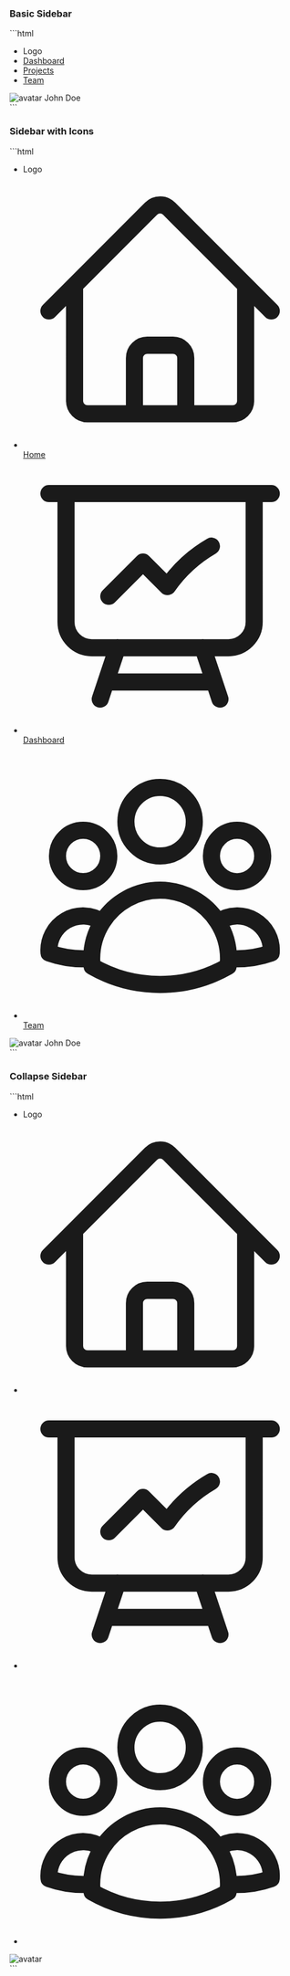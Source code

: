 
### Basic Sidebar
<BasicSidebar />
```html
<div class="flex flex-col w-64  bg-gray-50 h-screen justify-between text-gray-700">
  <div class="overflow-y-auto px-3 py-4">
    <ul class="space-y-2">
      <li>
        <div class="flex items-center rounded-lg p-2 text-base font-normal">
          <span class="ml-3">Logo</span>
          </div>
      </li>
      <li>
        <a href="#" class="flex items-center rounded-lg p-2 text-base font-normal hover:bg-slate-200">
          <span class="ml-3">Dashboard</span>
        </a>
      </li>
      <li>
        <a href="#" class="flex items-center rounded-lg p-2 text-base font-normal hover:bg-slate-200">
          <span class="ml-3 flex-1 whitespace-nowrap">Projects</span>
        </a>
      </li>
      <li>
        <a href="#" class="flex items-center rounded-lg p-2 text-base font-normal hover:bg-slate-200">
          <span class="ml-3 flex-1 whitespace-nowrap">Team</span>
        </a>
      </li>
    </ul>
  </div>
  <div class="p-4 flex items-center">
    <img class="object-cover mx-2 rounded-full h-9 w-9" src="https://source.unsplash.com/random/32x32" alt="avatar" />
    <span class="mx-2 font-medium ">John Doe</span>
  </div>
</div>
```

### Sidebar with Icons
<SidebarwithIcons />
```html
<div class="flex h-screen w-64 flex-col justify-between bg-gray-50 text-gray-700">
  <div class="overflow-y-auto px-3 py-4">
    <ul class="space-y-2">
      <li>
        <div class="flex items-center rounded-lg p-2 text-base font-normal">
          <span class="ml-3">Logo</span>
        </div>
      </li>
      <li>
        <a href="#" class="flex items-center rounded-lg p-2 text-base font-normal hover:bg-slate-200">
          <span
            ><svg xmlns="http://www.w3.org/2000/svg" fill="none" viewBox="0 0 24 24" stroke-width="1.5" stroke="currentColor" class="h-6 w-6">
              <path stroke-linecap="round" stroke-linejoin="round" d="m2.25 12 8.954-8.955c.44-.439 1.152-.439 1.591 0L21.75 12M4.5 9.75v10.125c0 .621.504 1.125 1.125 1.125H9.75v-4.875c0-.621.504-1.125 1.125-1.125h2.25c.621 0 1.125.504 1.125 1.125V21h4.125c.621 0 1.125-.504 1.125-1.125V9.75M8.25 21h8.25" />
            </svg>
          </span>
          <span class="ml-3">Home</span>
        </a>
      </li>
      <li>
        <a href="#" class="flex items-center rounded-lg p-2 text-base font-normal hover:bg-slate-200">
          <span
            ><svg xmlns="http://www.w3.org/2000/svg" fill="none" viewBox="0 0 24 24" stroke-width="1.5" stroke="currentColor" class="h-6 w-6">
              <path stroke-linecap="round" stroke-linejoin="round" d="M3.75 3v11.25A2.25 2.25 0 0 0 6 16.5h2.25M3.75 3h-1.5m1.5 0h16.5m0 0h1.5m-1.5 0v11.25A2.25 2.25 0 0 1 18 16.5h-2.25m-7.5 0h7.5m-7.5 0-1 3m8.5-3 1 3m0 0 .5 1.5m-.5-1.5h-9.5m0 0-.5 1.5m.75-9 3-3 2.148 2.148A12.061 12.061 0 0 1 16.5 7.605" />
            </svg>
          </span>
          <span class="ml-3 flex-1 whitespace-nowrap">Dashboard</span>
        </a>
      </li>
      <li>
        <a href="#" class="flex items-center rounded-lg p-2 text-base font-normal hover:bg-slate-200">
          <span
            ><svg xmlns="http://www.w3.org/2000/svg" fill="none" viewBox="0 0 24 24" stroke-width="1.5" stroke="currentColor" class="h-6 w-6">
              <path stroke-linecap="round" stroke-linejoin="round" d="M18 18.72a9.094 9.094 0 0 0 3.741-.479 3 3 0 0 0-4.682-2.72m.94 3.198.001.031c0 .225-.012.447-.037.666A11.944 11.944 0 0 1 12 21c-2.17 0-4.207-.576-5.963-1.584A6.062 6.062 0 0 1 6 18.719m12 0a5.971 5.971 0 0 0-.941-3.197m0 0A5.995 5.995 0 0 0 12 12.75a5.995 5.995 0 0 0-5.058 2.772m0 0a3 3 0 0 0-4.681 2.72 8.986 8.986 0 0 0 3.74.477m.94-3.197a5.971 5.971 0 0 0-.94 3.197M15 6.75a3 3 0 1 1-6 0 3 3 0 0 1 6 0Zm6 3a2.25 2.25 0 1 1-4.5 0 2.25 2.25 0 0 1 4.5 0Zm-13.5 0a2.25 2.25 0 1 1-4.5 0 2.25 2.25 0 0 1 4.5 0Z" />
            </svg>
          </span>
          <span class="ml-3 flex-1 whitespace-nowrap">Team</span>
        </a>
      </li>
    </ul>
  </div>
  <div class="flex items-center p-4">
    <img class="mx-2 h-9 w-9 rounded-full object-cover" src="https://source.unsplash.com/random/32x32" alt="avatar" />
    <span class="mx-2 font-medium">John Doe</span>
  </div>
</div>
```

### Collapse Sidebar
<CollapseSidebar />
```html
<div class="flex flex-col  bg-gray-50 w-fit h-screen justify-between text-gray-700">
  <div class="overflow-y-auto px-3 py-4">
    <ul class="space-y-2">
      <li>
        <div class="flex items-center rounded-lg p-2 text-base font-normal">
          <span class="font-bold">Logo</span>
          </a>
      </li>
      <li>
        <a href="#" class="flex items-center justify-center rounded-lg p-2 text-base font-normal hover:bg-slate-200">
          <span><svg xmlns="http://www.w3.org/2000/svg" fill="none" viewBox="0 0 24 24" stroke-width="1.5" stroke="currentColor" class="w-6 h-6">
  <path stroke-linecap="round" stroke-linejoin="round" d="m2.25 12 8.954-8.955c.44-.439 1.152-.439 1.591 0L21.75 12M4.5 9.75v10.125c0 .621.504 1.125 1.125 1.125H9.75v-4.875c0-.621.504-1.125 1.125-1.125h2.25c.621 0 1.125.504 1.125 1.125V21h4.125c.621 0 1.125-.504 1.125-1.125V9.75M8.25 21h8.25" />
</svg>
</span>
        </a>
      </li>
      <li>
        <a href="#" class="flex items-center justify-center rounded-lg p-2 text-base font-normal hover:bg-slate-200">
          <span><svg xmlns="http://www.w3.org/2000/svg" fill="none" viewBox="0 0 24 24" stroke-width="1.5" stroke="currentColor" class="w-6 h-6">
  <path stroke-linecap="round" stroke-linejoin="round" d="M3.75 3v11.25A2.25 2.25 0 0 0 6 16.5h2.25M3.75 3h-1.5m1.5 0h16.5m0 0h1.5m-1.5 0v11.25A2.25 2.25 0 0 1 18 16.5h-2.25m-7.5 0h7.5m-7.5 0-1 3m8.5-3 1 3m0 0 .5 1.5m-.5-1.5h-9.5m0 0-.5 1.5m.75-9 3-3 2.148 2.148A12.061 12.061 0 0 1 16.5 7.605" />
</svg>
</span>
        </a>
      </li>
      <li>
        <a href="#" class="flex items-center justify-center rounded-lg p-2 text-base font-normal hover:bg-slate-200">
          <span><svg xmlns="http://www.w3.org/2000/svg" fill="none" viewBox="0 0 24 24" stroke-width="1.5" stroke="currentColor" class="w-6 h-6">
  <path stroke-linecap="round" stroke-linejoin="round" d="M18 18.72a9.094 9.094 0 0 0 3.741-.479 3 3 0 0 0-4.682-2.72m.94 3.198.001.031c0 .225-.012.447-.037.666A11.944 11.944 0 0 1 12 21c-2.17 0-4.207-.576-5.963-1.584A6.062 6.062 0 0 1 6 18.719m12 0a5.971 5.971 0 0 0-.941-3.197m0 0A5.995 5.995 0 0 0 12 12.75a5.995 5.995 0 0 0-5.058 2.772m0 0a3 3 0 0 0-4.681 2.72 8.986 8.986 0 0 0 3.74.477m.94-3.197a5.971 5.971 0 0 0-.94 3.197M15 6.75a3 3 0 1 1-6 0 3 3 0 0 1 6 0Zm6 3a2.25 2.25 0 1 1-4.5 0 2.25 2.25 0 0 1 4.5 0Zm-13.5 0a2.25 2.25 0 1 1-4.5 0 2.25 2.25 0 0 1 4.5 0Z" />
</svg>
</span>
        </a>
      </li>
    </ul>
  </div>
  <div class="p-4 flex items-center">
    <img class="object-cover rounded-full h-9 w-9" src="https://source.unsplash.com/random/32x32" alt="avatar" />
  </div>
</div>
```
